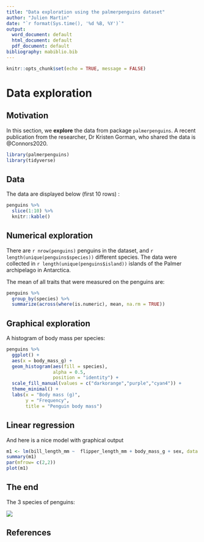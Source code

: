 ```yaml
---
title: "Data exploration using the palmerpenguins dataset"
author: "Julien Martin"
date: "`r format(Sys.time(), '%d %B, %Y')`"
output:
  word_document: default
  html_document: default
  pdf_document: default
bibliography: mabiblio.bib
---
```


```r
knitr::opts_chunk$set(echo = TRUE, message = FALSE)
```

# Data exploration

## Motivation

In this section, we **explore** the data from package `palmerpenguins`. A recent publication from the researcher, Dr Kristen Gorman, who shared the data is @Connors2020.

```r
library(palmerpenguins)
library(tidyverse)
```

## Data

The data are displayed below (first 10 rows) :
```r
penguins %>%
  slice(1:10) %>%
  knitr::kable()
```

## Numerical exploration

There are `r nrow(penguins)` penguins in the dataset, and `r length(unique(penguins$species))` different species. The data were collected in `r length(unique(penguins$island))` islands of the Palmer archipelago in Antarctica.

The mean of all traits that were measured on the penguins are:
```r
penguins %>%
  group_by(species) %>%
  summarize(across(where(is.numeric), mean, na.rm = TRUE))
```


## Graphical exploration

A histogram of body mass per species:
```r
penguins %>%
  ggplot() +
  aes(x = body_mass_g) +
  geom_histogram(aes(fill = species),
                 alpha = 0.5,
                 position = "identity") +
  scale_fill_manual(values = c("darkorange","purple","cyan4")) +
  theme_minimal() +
  labs(x = "Body mass (g)",
       y = "Frequency",
       title = "Penguin body mass")
```


## Linear regression

And here is a nice model with graphical output
```r
m1 <- lm(bill_length_mm ~  flipper_length_mm + body_mass_g + sex, data = penguins)
summary(m1)
par(mfrow= c(2,2))
plot(m1)
```


## The end

The 3 species of penguins:

![](lter_penguins.png)



## References
